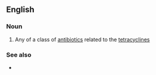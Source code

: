 ==English==

===Noun===
{{wikipedia}}
{{en-noun}}

# {{label|en|medicine}} Any of a class of [[antibiotic]]s related to the [[tetracycline]]s

===See also===
* {{l|en|tigecycline}}